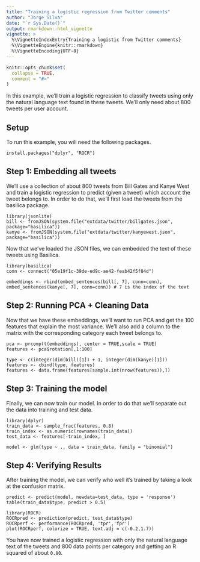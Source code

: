 ```yaml
---
title: "Training a logistic regression from Twitter comments"
author: "Jorge Silva"
date: "`r Sys.Date()`"
output: rmarkdown::html_vignette
vignette: >
  %\VignetteIndexEntry{Training a logistic from Twitter comments}
  %\VignetteEngine{knitr::rmarkdown}
  %\VignetteEncoding{UTF-8}
---
```


```r
knitr::opts_chunk$set(
  collapse = TRUE,
  comment = "#>"
)
```

In this example, we'll train a logistic regression to classify tweets using only
the natural language text found in these tweets. We'll only need about 800 tweets
per user account.

## Setup

To run this example, you will need the following packages.

```
install.packages("dplyr", "ROCR")
```

## Step 1: Embedding all tweets

We'll use a collection of about 800 tweets from Bill Gates and Kanye West and
train a logistic regression to predict (given a tweet) which account the tweet
belongs to. In order to do that, we'll first load the tweets from the basilica
package.

    library(jsonlite)
    bill <- fromJSON(system.file("extdata/twitter/billgates.json", package="basilica"))
    kanye <- fromJSON(system.file("extdata/twitter/kanyewest.json", package="basilica"))

Now that we've loaded the JSON files, we can embedded the text of these tweets
using Basilica.

    library(basilica)
    conn <- connect("05e19f1c-39de-ed9c-ae42-feab42f5f84d")

    embeddings <- rbind(embed_sentences(bill[, 7], conn=conn), embed_sentences(kanye[, 7], conn=conn)) # 7 is the index of the text

## Step 2: Running PCA + Cleaning Data

Now that we have these embeddings, we'll want to run PCA and get the 100 features
that explain the most variance. We'll also add a column to the matrix with the 
corresponding category each tweet belongs to.

    pca <- prcomp(t(embeddings), center = TRUE,scale = TRUE)
    features <- pca$rotation[,1:100]

    type <- c(integer(dim(bill)[1]) + 1, integer(dim(kanye)[1]))
    features <- cbind(type, features)
    features <- data.frame(features[sample.int(nrow(features)),])

## Step 3: Training the model

Finally, we can now train our model. In order to do that we'll separate out the
data into training and test data.

    library(dplyr)
    train_data <- sample_frac(features, 0.8)
    train_index <- as.numeric(rownames(train_data))
    test_data <- features[-train_index, ]

    model <- glm(type ~ ., data = train_data, family = "binomial")

## Step 4: Verifying Results

After training the model, we can verify who well it's trained by taking a look at
the confusion matrix.

    predict <- predict(model, newdata=test_data, type = 'response')
    table(train_data$type, predict > 0.5)

    library(ROCR)
    ROCRpred <- prediction(predict, test_data$type)
    ROCRperf <- performance(ROCRpred, 'tpr','fpr')
    plot(ROCRperf, colorize = TRUE, text.adj = c(-0.2,1.7))

You have now trained a logistic regression with only the natural language text
of the tweets and 800 data points per category and getting an R squared of about `0.80`.
